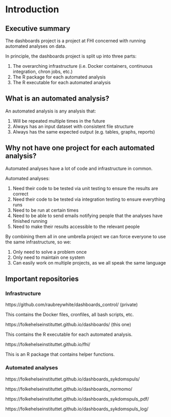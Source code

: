 # Introduction

## Executive summary

The dashboards project is a project at FHI concerned with running automated analyses on data.

In principle, the dashboards project is split up into three parts:

1. The overarching infrastructure (i.e. Docker containers, continuous integration, chron jobs, etc.)
2. The R package for each automated analysis
3. The R executable for each automated analysis

## What is an automated analysis?

An automated analysis is any analysis that:

1. Will be repeated multiple times in the future
2. Always has an input dataset with consistent file structure
3. Always has the same expected output (e.g. tables, graphs, reports)

## Why not have one project for each automated analysis?

Automated analyses have a lot of code and infrastructure in common.

Automated analyses:

1. Need their code to be tested via unit testing to ensure the results are correct
2. Need their code to be tested via integration testing to ensure everything runs
3. Need to be run at certain times
4. Need to be able to send emails notifying people that the analyses have finished running
5. Need to make their results accessible to the relevant people

By combining them all in one umbrella project we can force everyone to use the same infrastructure, so we:

1. Only need to solve a problem once
2. Only need to maintain one system
3. Can easily work on multiple projects, as we all speak the same language

## Important repositories 

### Infrastructure

https://github.com/raubreywhite/dashboards_control/ (private)

This contains the Docker files, cronfiles, all bash scripts, etc.

https://folkehelseinstituttet.github.io/dashboards/ (this one)

This contains the R executable for each automated analysis.

https://folkehelseinstituttet.github.io/fhi/

This is an R package that contains helper functions.

### Automated analyses

https://folkehelseinstituttet.github.io/dashboards_sykdomspuls/

https://folkehelseinstituttet.github.io/dashboards_normomo/

https://folkehelseinstituttet.github.io/dashboards_sykdomspuls_pdf/

https://folkehelseinstituttet.github.io/dashboards_sykdomspuls_log/
